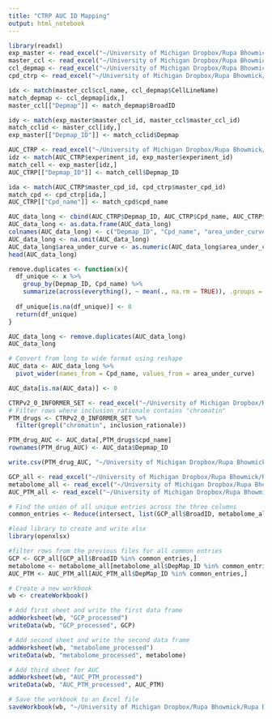 ```yaml
---
title: "CTRP AUC ID Mapping"
output: html_notebook
---
```


```r
library(readxl)
exp_master <- read_excel("~/University of Michigan Dropbox/Rupa Bhowmick/Rupa Bhowmick’s files/Home/Rupa_data/PTM_metabolite_Drug/Data/Model_data/CTRP_AUC_datamap.xlsx", sheet = 1)
master_ccl <- read_excel("~/University of Michigan Dropbox/Rupa Bhowmick/Rupa Bhowmick’s files/Home/Rupa_data/PTM_metabolite_Drug/Data/Model_data/CTRP_AUC_datamap.xlsx", sheet = 2)
ccl_depmap <- read_excel("~/University of Michigan Dropbox/Rupa Bhowmick/Rupa Bhowmick’s files/Home/Rupa_data/PTM_metabolite_Drug/Data/Model_data/CTRP_AUC_datamap.xlsx", sheet = 3)
cpd_ctrp <- read_excel("~/University of Michigan Dropbox/Rupa Bhowmick/Rupa Bhowmick’s files/Home/Rupa_data/PTM_metabolite_Drug/Data/Model_data/CTRP_AUC_datamap.xlsx", sheet = 4)
```

```r
idx <- match(master_ccl$ccl_name, ccl_depmap$CellLineName)
match_depmap <- ccl_depmap[idx,]
master_ccl[["Depmap"]] <- match_depmap$BroadID
```

```r
idy <- match(exp_master$master_ccl_id, master_ccl$master_ccl_id)
match_cclid <- master_ccl[idy,]
exp_master[["Depmap_ID"]] <- match_cclid$Depmap
```

```r
AUC_CTRP <- read_excel("~/University of Michigan Dropbox/Rupa Bhowmick/Rupa Bhowmick’s files/Home/Rupa_data/PTM_metabolite_Drug/Data/Model_data/model_inputs.xlsx", sheet = 3)
idz <- match(AUC_CTRP$experiment_id, exp_master$experiment_id)
match_cell <- exp_master[idz,]
AUC_CTRP[["Depmap_ID"]] <- match_cell$Depmap_ID

ida <- match(AUC_CTRP$master_cpd_id, cpd_ctrp$master_cpd_id)
match_cpd <- cpd_ctrp[ida,]
AUC_CTRP[["Cpd_name"]] <- match_cpd$cpd_name
```

```r
AUC_data_long <- cbind(AUC_CTRP$Depmap_ID, AUC_CTRP$Cpd_name, AUC_CTRP$area_under_curve)
AUC_data_long <- as.data.frame(AUC_data_long)
colnames(AUC_data_long) <- c("Depmap_ID", "Cpd_name", "area_under_curve")
AUC_data_long <- na.omit(AUC_data_long)
AUC_data_long$area_under_curve <- as.numeric(AUC_data_long$area_under_curve)
head(AUC_data_long)
```

```r
remove.duplicates <- function(x){
  df_unique <- x %>%
    group_by(Depmap_ID, Cpd_name) %>%
    summarize(across(everything(), ~ mean(., na.rm = TRUE)), .groups = "drop")
  
  df_unique[is.na(df_unique)] <- 0
  return(df_unique)
}

AUC_data_long <- remove.duplicates(AUC_data_long)
AUC_data_long
```

```r
# Convert from long to wide format using reshape
AUC_data <- AUC_data_long %>%
  pivot_wider(names_from = Cpd_name, values_from = area_under_curve)

AUC_data[is.na(AUC_data)] <- 0
```

```r
CTRPv2_0_INFORMER_SET <- read_excel("~/University of Michigan Dropbox/Rupa Bhowmick/Rupa Bhowmick’s files/Home/Rupa_data/PTM_metabolite_Drug/Data/CTRPv2.0_2015_ctd2_ExpandedDataset/CTRPv2.0._INFORMER_SET.xlsx")
# Filter rows where inclusion_rationale contains "chromatin"
PTM_drugs <- CTRPv2_0_INFORMER_SET %>%
  filter(grepl("chromatin", inclusion_rationale))
```

```r
PTM_drug_AUC <- AUC_data[,PTM_drugs$cpd_name]
rownames(PTM_drug_AUC) <- AUC_data$Depmap_ID
```

```r
write.csv(PTM_drug_AUC, "~/University of Michigan Dropbox/Rupa Bhowmick/Rupa Bhowmick’s files/Home/Rupa_data/PTM_metabolite_Drug/Data/Model_data/PTM_drugs_AUC.csv")
```

```r
GCP_all <- read_excel("~/University of Michigan Dropbox/Rupa Bhowmick/Rupa Bhowmick’s files/Home/Rupa_data/PTM_metabolite_Drug/Data/Model_data/model_inputs.xlsx", sheet = 1)
metabolome_all <- read_excel("~/University of Michigan Dropbox/Rupa Bhowmick/Rupa Bhowmick’s files/Home/Rupa_data/PTM_metabolite_Drug/Data/Model_data/model_inputs.xlsx", sheet = 2)
AUC_PTM_all <- read_excel("~/University of Michigan Dropbox/Rupa Bhowmick/Rupa Bhowmick’s files/Home/Rupa_data/PTM_metabolite_Drug/Data/Model_data/model_inputs.xlsx", sheet = 4)
```


```r
# Find the union of all unique entries across the three columns
common_entries <- Reduce(intersect, list(GCP_all$BroadID, metabolome_all$DepMap_ID, AUC_PTM_all$DepMap_ID))
```

```r
#load library to create and write xlsx
library(openxlsx)

#filter rows from the previous files for all common entries
GCP <- GCP_all[GCP_all$BroadID %in% common_entries,]
metabolome <- metabolome_all[metabolome_all$DepMap_ID %in% common_entries,]
AUC_PTM <- AUC_PTM_all[AUC_PTM_all$DepMap_ID %in% common_entries,]

# Create a new workbook
wb <- createWorkbook()

# Add first sheet and write the first data frame
addWorksheet(wb, "GCP_processed")
writeData(wb, "GCP_processed", GCP)

# Add second sheet and write the second data frame
addWorksheet(wb, "metabolome_processed")
writeData(wb, "metabolome_processed", metabolome)

# Add third sheet for AUC
addWorksheet(wb, "AUC_PTM_processed")
writeData(wb, "AUC_PTM_processed", AUC_PTM)

# Save the workbook to an Excel file
saveWorkbook(wb, "~/University of Michigan Dropbox/Rupa Bhowmick/Rupa Bhowmick’s files/Home/Rupa_data/PTM_metabolite_Drug/Data/Model_data/processed_model_inputs.xlsx", overwrite = TRUE)
```

